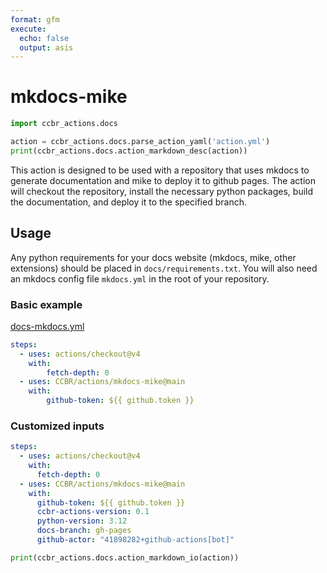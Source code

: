 ```yaml
---
format: gfm
execute:
  echo: false
  output: asis
---
```


# mkdocs-mike

```python
import ccbr_actions.docs

action = ccbr_actions.docs.parse_action_yaml('action.yml')
print(ccbr_actions.docs.action_markdown_desc(action))
```

This action is designed to be used with a repository that uses mkdocs to generate documentation and mike to deploy it to github pages. The action will checkout the repository, install the necessary python packages, build the documentation, and deploy it to the specified branch.

## Usage

Any python requirements for your docs website (mkdocs, mike, other extensions) should be placed in `docs/requirements.txt`.
You will also need an mkdocs config file `mkdocs.yml` in the root of your repository.

### Basic example

[docs-mkdocs.yml](/examples/docs-mkdocs.yml)

```yaml
steps:
  - uses: actions/checkout@v4
    with:
        fetch-depth: 0
  - uses: CCBR/actions/mkdocs-mike@main
    with:
        github-token: ${{ github.token }}
```

### Customized inputs

```yaml
steps:
  - uses: actions/checkout@v4
    with:
      fetch-depth: 0
  - uses: CCBR/actions/mkdocs-mike@main
    with:
      github-token: ${{ github.token }}
      ccbr-actions-version: 0.1
      python-version: 3.12
      docs-branch: gh-pages
      github-actor: "41898282+github-actions[bot]"
```

```python
print(ccbr_actions.docs.action_markdown_io(action))
```

